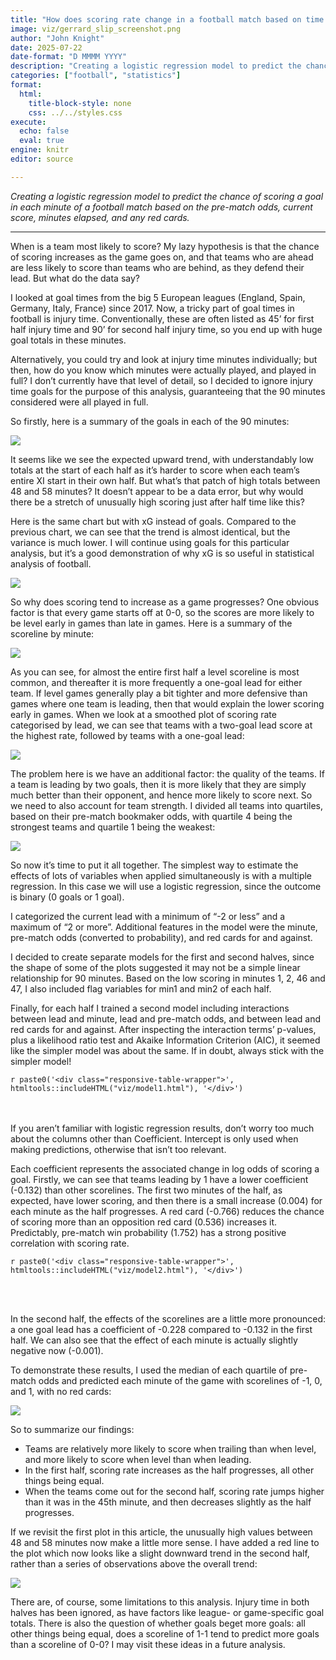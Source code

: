 ```yaml
---
title: "How does scoring rate change in a football match based on time elapsed and game state?"
image: viz/gerrard_slip_screenshot.png
author: "John Knight"
date: 2025-07-22
date-format: "D MMMM YYYY"
description: "Creating a logistic regression model to predict the chance of scoring a goal in each minute of a football match based on the pre-match odds, current score, minutes elapsed, and any red cards."
categories: ["football", "statistics"]
format:
  html:
    title-block-style: none
    css: ../../styles.css
execute: 
  echo: false
  eval: true
engine: knitr
editor: source

---
```


*Creating a logistic regression model to predict the chance of scoring a goal in each minute of a football match based on the pre-match odds, current score, minutes elapsed, and any red cards.*

---

When is a team most likely to score? My lazy hypothesis is that the chance of scoring increases as the game goes on, and that teams who are ahead are less likely to score than teams who are behind, as they defend their lead. But what do the data say?

I looked at goal times from the big 5 European leagues (England, Spain, Germany, Italy, France) since 2017. Now, a tricky part of goal times in football is injury time. Conventionally, these are often listed as 45' for first half injury time and 90' for second half injury time, so you end up with huge goal totals in these minutes. 

Alternatively, you could try and look at injury time minutes individually; but then, how do you know which minutes were actually played, and played in full? I don't currently have that level of detail, so I decided to ignore injury time goals for the purpose of this analysis, guaranteeing that the 90 minutes considered were all played in full.

So firstly, here is a summary of the goals in each of the 90 minutes:

::: {.centered-block}
<img src="viz/mean_goals_by_minute.png"/>
:::

It seems like we see the expected upward trend, with understandably low totals at the start of each half as it's harder to score when each team's entire XI start in their own half. But what's that patch of high totals between 48 and 58 minutes? It doesn't appear to be a data error, but why would there be a stretch of unusually high scoring just after half time like this? 

Here is the same chart but with xG instead of goals. Compared to the previous chart, we can see that the trend is almost identical, but the variance is much lower. I will continue using goals for this particular analysis, but it's a good demonstration of why xG is so useful in statistical analysis of football. 

::: {.centered-block .max-70}
<img src="viz/mean_xg_by_minute.png"/>
:::

So why does scoring tend to increase as a game progresses? One obvious factor is that every game starts off at 0-0, so the scores are more likely to be level early in games than late in games. Here is a summary of the scoreline by minute:

::: {.centered-block}
<img src="viz/game_state_by_minute.png"/>
:::

As you can see, for almost the entire first half a level scoreline is most common, and thereafter it is more frequently a one-goal lead for either team. If level games generally play a bit tighter and more defensive than games where one team is leading, then that would explain the lower scoring early in games. When we look at a smoothed plot of scoring rate categorised by lead, we can see that teams with a two-goal lead score at the highest rate, followed by teams with a one-goal lead:

::: {.centered-block}
<img src="viz/mean_goals_per_minute_by_lead.png"/>
:::

The problem here is we have an additional factor: the quality of the teams. If a team is leading by two goals, then it is more likely that they are simply much better than their opponent, and hence more likely to score next. So we need to also account for team strength. I divided all teams into quartiles, based on their pre-match bookmaker odds, with quartile 4 being the strongest teams and quartile 1 being the weakest:

::: {.centered-block}
<img src="viz/mean_goals_per_minute_by_odds.png"/>
:::

So now it's time to put it all together. The simplest way to estimate the effects of lots of variables when applied simultaneously is with a multiple regression. In this case we will use a logistic regression, since the outcome is binary (0 goals or 1 goal). 

I categorized the current lead with a minimum of "-2 or less" and a maximum of "2 or more". Additional features in the model were the minute, pre-match odds (converted to probability), and red cards for and against. 

I decided to create separate models for the first and second halves, since the shape of some of the plots suggested it may not be a simple linear relationship for 90 minutes. Based on the low scoring in minutes 1, 2, 46 and 47, I also included flag variables for min1 and min2 of each half.

Finally, for each half I trained a second model including interactions between lead and minute, lead and pre-match odds, and between lead and red cards for and against. After inspecting the interaction terms' p-values, plus a likelihood ratio test and Akaike Information Criterion (AIC), it seemed like the simpler model was about the same. If in doubt, always stick with the simpler model!

::: {.centered-block}
`r paste0('<div class="responsive-table-wrapper">', htmltools::includeHTML("viz/model1.html"), '</div>')`
:::

<br><br>
If you aren't familiar with logistic regression results, don't worry too much about the columns other than Coefficient. Intercept is only used when making predictions, otherwise that isn't too relevant. 

Each coefficient represents the associated change in log odds of scoring a goal. Firstly, we can see that teams leading by 1 have a lower coefficient (-0.132) than other scorelines. The first two minutes of the half, as expected, have lower scoring, and then there is a small increase (0.004) for each minute as the half progresses. A red card (-0.766) reduces the chance of scoring more than an opposition red card (0.536) increases it. Predictably, pre-match win probability (1.752) has a strong positive correlation with scoring rate.

::: {.centered-block}
`r paste0('<div class="responsive-table-wrapper">', htmltools::includeHTML("viz/model2.html"), '</div>')`
:::

<br><br>

In the second half, the effects of the scorelines are a little more pronounced: a one goal lead has a coefficient of -0.228 compared to -0.132 in the first half. We can also see that the effect of each minute is actually slightly negative now (-0.001).

To demonstrate these results, I used the median of each quartile of pre-match odds and predicted each minute of the game with scorelines of -1, 0, and 1, with no red cards:

::: {.centered-block}
<img src="viz/combined_predictions_odds_lead.png"/>
:::

So to summarize our findings:

- Teams are relatively more likely to score when trailing than when level, and more likely to score when level than when leading.
- In the first half, scoring rate increases as the half progresses, all other things being equal.
- When the teams come out for the second half, scoring rate jumps higher than it was in the 45th minute, and then decreases slightly as the half progresses.

If we revisit the first plot in this article, the unusually high values between 48 and 58 minutes now make a little more sense. I have added a red line to the plot which now looks like a slight downward trend in the second half, rather than a series of observations above the overall trend:

::: {.centered-block}
<img src="viz/mean_goals_by_minute_red_line.png"/>
:::

There are, of course, some limitations to this analysis. Injury time in both halves has been ignored, as have factors like league- or game-specific goal totals. There is also the question of whether goals beget more goals: all other things being equal, does a scoreline of 1-1 tend to predict more goals than a scoreline of 0-0? I may visit these ideas in a future analysis.